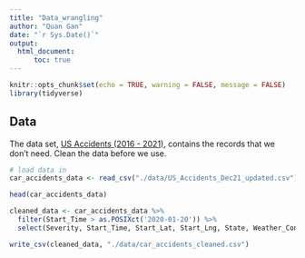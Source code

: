 ```yaml
---
title: "Data_wrangling"
author: "Quan Gan"
date: "`r Sys.Date()`"
output: 
  html_document:
      toc: true
---
```


```r
knitr::opts_chunk$set(echo = TRUE, warning = FALSE, message = FALSE)
library(tidyverse)
```

## Data
The data set, [US Accidents (2016 - 2021)](https://www.kaggle.com/datasets/sobhanmoosavi/us-accidents?resource=download), contains the records that we don't need. Clean the data before we use.

```r
# load data in
car_accidents_data <- read_csv("./data/US_Accidents_Dec21_updated.csv")

```

```r
head(car_accidents_data)
```

```r
cleaned_data <- car_accidents_data %>% 
  filter(Start_Time > as.POSIXct('2020-01-20')) %>% 
  select(Severity, Start_Time, Start_Lat, Start_Lng, State, Weather_Condition) 

write_csv(cleaned_data, "./data/car_accidents_cleaned.csv")
```

